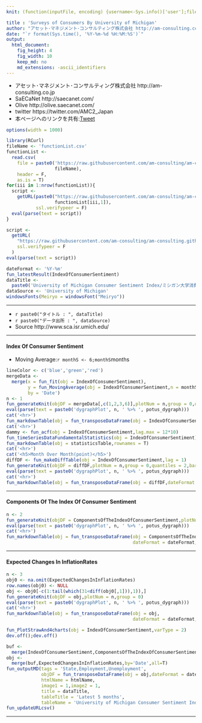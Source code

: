 ```yaml
---
knit: (function(inputFile, encoding) {username<-Sys.info()['user'];fileName<-'defaultPath.csv';pathToFile <-paste0('C:/Users/', username,'/Desktop/pathToCSV/');setwd(pathToFile);buf0<-read.csv(fileName,header = F,skip = 0,stringsAsFactor = F,check.names = F,fileEncoding = 'utf-8');timeStamp<-format(Sys.time(),'%Y%m%d%H%M%S');htmlName<-'Michigan';rmarkdown::render(inputFile, encoding = encoding, output_file = paste0('C:/Users/',username,buf0[2,1],'charts/','am-consulting.co.jp-',htmlName,'.html')) })

title : 'Surveys of Consumers By University of Michigan'
author: "アセット･マネジメント･コンサルティング株式会社 http://am-consulting.co.jp"
date: "`r format(Sys.time(), '%Y-%m-%d %H:%M:%S')`"
output: 
  html_document:
    fig_height: 4
    fig_width: 10
    keep_md: no
    md_extensions: -ascii_identifiers
---
```

<link href="http://knowledgevault.saecanet.com/components/rmarkdown-html.css" rel="stylesheet">
<script src="http://knowledgevault.saecanet.com/components/JavascriptCode.js"></script>
<style>.main-container {max-width : 1000px;}</style>

- アセット･マネジメント･コンサルティング株式会社 http://am-consulting.co.jp
- SaECaNet http://saecanet.com/
- Olive http://olive.saecanet.com/
- twitter https://twitter.com/AMC2_Japan
- 本ページへのリンクを共有:<a href="https://twitter.com/share" class="twitter-share-button" data-via="AMC2_Japan" data-size="large">Tweet</a> <script>!function(d,s,id){var js,fjs=d.getElementsByTagName(s)[0],p=/^http:/.test(d.location)?'http':'https';if(!d.getElementById(id)){js=d.createElement(s);js.id=id;js.src=p+'://platform.twitter.com/widgets.js';fjs.parentNode.insertBefore(js,fjs);}}(document, 'script', 'twitter-wjs');</script>

```r
options(width = 1000)
```

```r
library(RCurl)
fileName <- 'functionList.csv'
functionList <-
  read.csv(
    file = paste0('https://raw.githubusercontent.com/am-consulting/am-consulting.github.io/master/csv/',
                  fileName),
    header = F,
    as.is = T)
for(iii in 1:nrow(functionList)){
  script <- 
    getURL(paste0("https://raw.githubusercontent.com/am-consulting/am-consulting.github.io/master/", 
                  functionList[iii,1]),
           ssl.verifypeer = F)
  eval(parse(text = script))
}
```

```r
script <-
  getURL(
    "https://raw.githubusercontent.com/am-consulting/am-consulting.github.io/master/importMichiganData.r",
    ssl.verifypeer = F
  )
eval(parse(text = script))
```

```r
dateFormat <- '%Y-%m'
fun_latestResult(IndexOfConsumerSentiment)
dataTitle <- 
  paste0('University of Michigan Consumer Sentiment Index/ミシガン大学消費者信頼感指数:',latestResult)
dataSource <- 'University of Michigan'
windowsFonts(Meiryo = windowsFont("Meiryo"))
```

***

- `r paste0("タイトル : ", dataTitle)`
- `r paste0("データ出所 : ", dataSource)`
- Source http://www.sca.isr.umich.edu/

***

#### Index Of Consumer Sentiment
- Moving Average:`r monthS <- 6;monthS`months

```r
lineColor <- c('blue','green','red')
mergeData <- 
  merge(x = fun_fit(obj = IndexOfConsumerSentiment),
        y = fun_MovingAverage(obj = IndexOfConsumerSentiment,n = monthS,dateFormat = dateFormat)[,-2],
        by = 'Date')
n <- 1
fun_generateKnit(objDF = mergeData[,c(1,2,3,6)],plotNum = n,group = 0,quantiles = 2,colors = lineColor)
eval(parse(text = paste0('dygraphPlot', n, ' %>% ', potus_dygraph)))
cat('<hr>')
fun_markdownTable(obj = fun_transposeDataFrame(obj = IndexOfConsumerSentiment,dateFormat = dateFormat,tailN = 8))
cat('<hr>')
dammy <- fun_acf(obj = IndexOfConsumerSentiment,lag.max = 12*10)
fun_timeSeriesDataFundamentalStatistics(obj = IndexOfConsumerSentiment)
fun_markdownTable(obj = statisticsTable,rownames = T)
cat('<hr>')
cat('<h5>Month Over Month(point)</h5>')
diffDF <- fun_makeDiffTable(obj = IndexOfConsumerSentiment,lag = 1)
fun_generateKnit(objDF = diffDF,plotNum = n,group = 0,quantiles = 2,barPlot = 1)
eval(parse(text = paste0('dygraphPlot', n, ' %>% ', potus_dygraph)))
cat('<hr>')
fun_markdownTable(obj = fun_transposeDataFrame(obj = diffDF,dateFormat = dateFormat,tailN = 8))
```

***
#### Components Of The Index Of Consumer Sentiment

```r
n <- 2
fun_generateKnit(objDF = ComponentsOfTheIndexOfConsumerSentiment,plotNum = n,group = 0)
eval(parse(text = paste0('dygraphPlot', n, ' %>% ', potus_dygraph)))
cat('<hr>')
fun_markdownTable(obj = fun_transposeDataFrame(obj = ComponentsOfTheIndexOfConsumerSentiment,
                                               dateFormat = dateFormat,tailN = 8))
```

***
#### Expected Changes In InflationRates

```r
n <- 3
obj0 <- na.omit(ExpectedChangesInInflationRates)
row.names(obj0) <- NULL
obj <- obj0[-c(1:tail(which(31<diff(obj0[,1])),1)),]
fun_generateKnit(objDF = obj,plotNum = n,group = 0)
eval(parse(text = paste0('dygraphPlot', n, ' %>% ', potus_dygraph)))
cat('<hr>')
fun_markdownTable(obj = fun_transposeDataFrame(obj = obj,
                                               dateFormat = dateFormat,tailN = 8))
```

```r
fun_PlotStrawAnd4charts(obj = IndexOfConsumerSentiment,varType = 2)
dev.off();dev.off()
```

```r
buf <-
  merge(IndexOfConsumerSentiment,ComponentsOfTheIndexOfConsumerSentiment,by='Date',all=T)
obj <-
  merge(buf,ExpectedChangesInInflationRates,by='Date',all=T)
fun_outputMD(tags = 'State,Employment,Unemployment',
             objDF = fun_transposeDataFrame(obj = obj,dateFormat = dateFormat),
             htmlName = htmlName,
             image1 = 1,image2 = 1,
             title = dataTitle,
             tableTitle = 'Latest 5 months',
             tableName = 'University of Michigan Consumer Sentiment Index')
fun_updateURLcsv()
```

***
<script>MakeNegative();</script>
<script>
  (function(i,s,o,g,r,a,m){i['GoogleAnalyticsObject']=r;i[r]=i[r]||function(){
  (i[r].q=i[r].q||[]).push(arguments)},i[r].l=1*new Date();a=s.createElement(o),
  m=s.getElementsByTagName(o)[0];a.async=1;a.src=g;m.parentNode.insertBefore(a,m)
  })(window,document,'script','https://www.google-analytics.com/analytics.js','ga');

  ga('create', 'UA-3077339-5', 'auto');
  ga('send', 'pageview');

</script>
